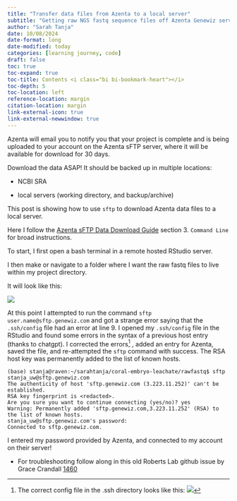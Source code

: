 ```yaml
---
title: "Transfer data files from Azenta to a local server"
subtitle: "Getting raw NGS fastq sequence files off Azenta Genewiz server to a local server using Command Line and SFTP"
author: "Sarah Tanja"
date: 10/08/2024
date-format: long
date-modified: today
categories: [learning journey, code]
draft: false
toc: true
toc-expand: true
toc-title: Contents <i class="bi bi-bookmark-heart"></i>
toc-depth: 5
toc-location: left
reference-location: margin
citation-location: margin
link-external-icon: true
link-external-newwindow: true
---
```


Azenta will email you to notify you that your project is complete and is being uploaded to your account on the Azenta sFTP server, where it will be available for download for 30 days.

::: {.callout-tip appearance="minimal" icon="false"}
Download the data ASAP! It should be backed up in multiple locations:

-   NCBI SRA

-   local servers (working directory, and backup/archive)
:::

This post is showing how to use `sftp` to download Azenta data files to a local server.

Here I follow the [Azenta sFTP Data Download Guide](https://web.azenta.com/hubfs/2019-03%20GEN%20NGS%20-%20ATAC-Seq%20FAQs/13012-M&G%200523%20sFTP%20Data%20Download%20Guide.pdf) section 3. `Command Line` for broad instructions.

To start, I first open a bash terminal in a remote hosted RStudio server.

I then make or navigate to a folder where I want the raw fastq files to live within my project directory.

It will look like this:

![](terminal-rstudio.png)

At this point I attempted to run the command `sftp user.name@sftp.genewiz.com` and got a strange error saying that the `.ssh/config` file had an error at line 9. I opened my `.ssh/config` file in the RStudio and found some errors in the syntax of a previous host entry (thanks to chatgpt). I corrected the errors[^1] , added an entry for Azenta, saved the file, and re-attempted the `sftp` command with success. The RSA host key was permanently added to the list of known hosts.

[^1]: The correct config file in the .ssh directory looks like this: ![](config.png)

```         
(base) stanja@raven:~/sarahtanja/coral-embryo-leachate/rawfastq$ sftp stanja_uw@sftp.genewiz.com
The authenticity of host 'sftp.genewiz.com (3.223.11.252)' can't be established.
RSA key fingerprint is <redacted>.
Are you sure you want to continue connecting (yes/no)? yes
Warning: Permanently added 'sftp.genewiz.com,3.223.11.252' (RSA) to the list of known hosts.
stanja_uw@sftp.genewiz.com's password: 
Connected to sftp.genewiz.com.
```

I entered my password provided by Azenta, and connected to my account on their server!

-   For troubleshooting follow along in this old Roberts Lab github issue by Grace Crandall [1460](https://github.com/RobertsLab/resources/issues/1460)
